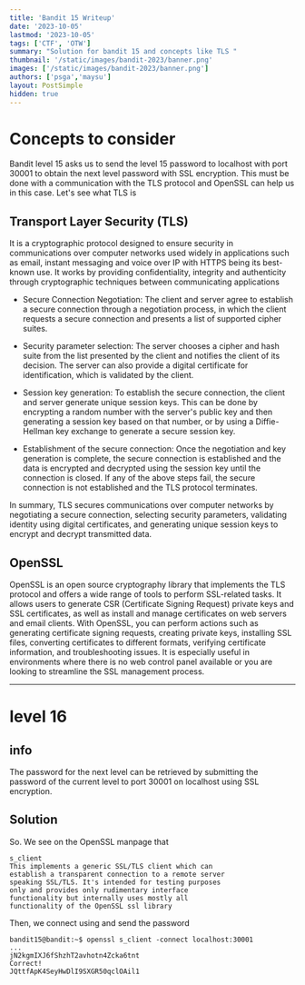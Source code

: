 ```yaml
---
title: 'Bandit 15 Writeup'
date: '2023-10-05'
lastmod: '2023-10-05'
tags: ['CTF', 'OTW']
summary: "Solution for bandit 15 and concepts like TLS "
thumbnail: '/static/images/bandit-2023/banner.png'
images: ['/static/images/bandit-2023/banner.png']
authors: ['psga','maysu']
layout: PostSimple
hidden: true
---
```



<div className="tocr not-prose">
    <TOCInline
        toc={[
            { value: 'Bandit', url: '/blog/bandit-2023', depth: 1 },
            { value: 'Level-14', url: '/blog/bandit-2023/level-14',depth: 2,},
            { value: 'Level-15', url: '/blog/bandit-2023/level-15', depth: 2,active: true,},
            { value: 'Level-16', url: '/blog/bandit-2023/level-16', depth: 2 },
            { value: 'Level-17', url: '/blog/bandit-2023/level-17', depth: 2 },
            { value: 'Level-18', url: '/blog/bandit-2023/level-18', depth: 2 },
            { value: 'Level-19', url: '/blog/bandit-2023/level-19', depth: 2 },
            { value: 'Level-20', url: '/blog/bandit-2023/level-20', depth: 2 },
            { value: 'Level-21', url: '/blog/bandit-2023/level-21', depth: 2 },
            { value: 'Level-22', url: '/blog/bandit-2023/level-22', depth: 2 },
            { value: 'Level-23', url: '/blog/bandit-2023/level-23', depth: 2 },
            { value: 'Level-24', url: '/blog/bandit-2023/level-24', depth: 2 },
            { value: 'Level-25', url: '/blog/bandit-2023/level-25', depth: 2 },
            { value: 'Level-26', url: '/blog/bandit-2023/level-26', depth: 2 },
            { value: 'Level-27', url: '/blog/bandit-2023/level-27', depth: 2 },
            { value: 'Level-28', url: '/blog/bandit-2023/level-28', depth: 2 },
            { value: 'Level-29', url: '/blog/bandit-2023/level-29', depth: 2 },
            { value: 'Level-30', url: '/blog/bandit-2023/level-30', depth: 2 },
            { value: 'Level-31', url: '/blog/bandit-2023/level-31', depth: 2 },
            { value: 'Level-32', url: '/blog/bandit-2023/level-32', depth: 2 },
        ]}
        title="levels"
        rightAlign
    />
</div>


# Concepts to consider 


Bandit level 15 asks us to send the level 15 password to localhost with port 30001 to obtain the next level password with SSL encryption. This must be done with a communication with the TLS protocol and OpenSSL can help us in this case. Let's see what TLS is

## Transport Layer Security (TLS)

It is a cryptographic protocol designed to ensure security in communications over computer networks used widely in applications such as email, instant messaging and voice over IP with HTTPS being its best-known use. It works by providing confidentiality, integrity and authenticity through cryptographic techniques between communicating applications

* Secure Connection Negotiation: The client and server agree to establish a secure connection through a negotiation process, in which the client requests a secure connection and presents a list of supported cipher suites.

* Security parameter selection: The server chooses a cipher and hash suite from the list presented by the client and notifies the client of its decision. The server can also provide a digital certificate for identification, which is validated by the client.

* Session key generation: To establish the secure connection, the client and server generate unique session keys. This can be done by encrypting a random number with the server's public key and then generating a session key based on that number, or by using a Diffie-Hellman key exchange to generate a secure session key.

* Establishment of the secure connection: Once the negotiation and key generation is complete, the secure connection is established and the data is encrypted and decrypted using the session key until the connection is closed. If any of the above steps fail, the secure connection is not established and the TLS protocol terminates.

In summary, TLS secures communications over computer networks by negotiating a secure connection, selecting security parameters, validating identity using digital certificates, and generating unique session keys to encrypt and decrypt transmitted data.

## OpenSSL
OpenSSL is an open source cryptography library that implements the TLS protocol and offers a wide range of tools to perform SSL-related tasks. It allows users to generate CSR (Certificate Signing Request) private keys and SSL certificates, as well as install and manage certificates on web servers and email clients. With OpenSSL, you can perform actions such as generating certificate signing requests, creating private keys, installing SSL files, converting certificates to different formats, verifying certificate information, and troubleshooting issues. It is especially useful in environments where there is no web control panel available or you are looking to streamline the SSL management process.

---
# level 16
## info 
The password for the next level can be retrieved by submitting the password of the current level to port 30001 on localhost using SSL encryption.

## Solution 
So. We see on the OpenSSL manpage that
```
s_client
This implements a generic SSL/TLS client which can
establish a transparent connection to a remote server
speaking SSL/TLS. It's intended for testing purposes
only and provides only rudimentary interface
functionality but internally uses mostly all
functionality of the OpenSSL ssl library
```
Then, we connect using and send the password

```console
bandit15@bandit:~$ openssl s_client -connect localhost:30001
...
jN2kgmIXJ6fShzhT2avhotn4Zcka6tnt
Correct!
JQttfApK4SeyHwDlI9SXGR50qclOAil1
```

